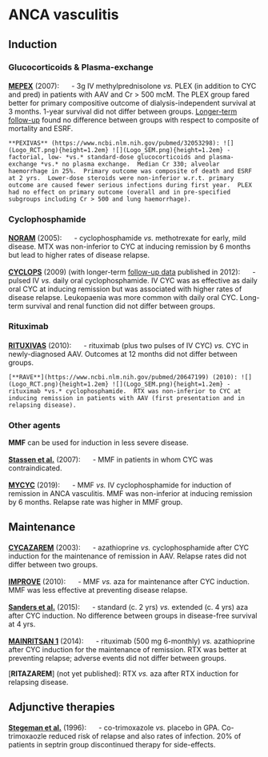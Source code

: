 # ANCA vasculitis

## Induction

### Glucocorticoids & Plasma-exchange

[**MEPEX**](https://www.ncbi.nlm.nih.gov/pubmed/17582159) (2007): ![](Logo_RCT.png){height=1.2em} - 3g IV methylprednisolone *vs.* PLEX (in addition to CYC and pred) in patients with AAV and Cr > 500 mcM.  The PLEX group fared better for primary compositive outcome of dialysis-independent survival at 3 months.  1-year survival did not differ between groups.  [Longer-term follow-up](https://www.ncbi.nlm.nih.gov/pubmed/23615499) found no difference between groups with respect to composite of mortality and ESRF.    

```block2

**PEXIVAS** (https://www.ncbi.nlm.nih.gov/pubmed/32053298): ![](Logo_RCT.png){height=1.2em} ![](Logo_SEM.png){height=1.2em} - factorial, low- *vs.* standard-dose glucocorticoids and plasma-exchange *vs.* no plasma exchange.  Median Cr 330; alveolar haemorrhage in 25%.  Primary outcome was composite of death and ESRF at 2 yrs.  Lower-dose steroids were non-inferior w.r.t. primary outcome are caused fewer serious infections during first year.  PLEX had no effect on primary outcome (overall and in pre-specified subgroups including Cr > 500 and lung haemorrhage).  

```


### Cyclophosphamide

[**NORAM**](https://www.ncbi.nlm.nih.gov/pubmed/16052573) (2005): ![](Logo_RCT.png){height=1.2em} - cyclophosphamide *vs.* methotrexate for early, mild disease.  MTX was non-inferior to CYC at inducing remission by 6 months but lead to higher rates of disease relapse.  

[**CYCLOPS**](https://www.ncbi.nlm.nih.gov/pubmed/19451574) (2009) (with longer-term [follow-up data](https://www.ncbi.nlm.nih.gov/pubmed/22128076) published in 2012): ![](Logo_RCT.png){height=1.2em} - pulsed IV *vs.* daily oral cyclophosphamide.  IV CYC was as effective as daily oral CYC at inducing remission but was associated with higher rates of disease relapse.  Leukopaenia was more common with daily oral CYC.  Long-term survival and renal function did not differ between groups.  


### Rituximab

[**RITUXIVAS**](https://www.ncbi.nlm.nih.gov/pubmed/20647198) (2010): ![](Logo_RCT.png){height=1.2em} - rituximab (plus two pulses of IV CYC) *vs.* CYC in newly-diagnosed AAV.  Outcomes at 12 months did not differ between groups.  

```block2

[**RAVE**](https://www.ncbi.nlm.nih.gov/pubmed/20647199) (2010): ![](Logo_RCT.png){height=1.2em} ![](Logo_SEM.png){height=1.2em} - rituximab *vs.* cyclophosphamide.  RTX was non-inferior to CYC at inducing remission in patients with AAV (first presentation and in relapsing disease).  

```

### Other agents

**MMF** can be used for induction in less severe disease.  

[**Stassen et al.**](https://www.ncbi.nlm.nih.gov/pubmed/17179175) (2007): ![](Logo_OBS.png){height=1.2em} - MMF in patients in whom CYC was contraindicated.  

[**MYCYC**](https://www.ncbi.nlm.nih.gov/pubmed/30612116) (2019): ![](Logo_RCT.png){height=1.2em} - MMF *vs.* IV cyclophosphamide for induction of remission in ANCA vasculitis.  MMF was non-inferior at inducing remission by 6 months.  Relapse rate was higher in MMF group.


## Maintenance

[**CYCAZAREM**](https://www.ncbi.nlm.nih.gov/pubmed/12840090) (2003): ![](Logo_RCT.png){height=1.2em} - azathioprine *vs.* cyclophosphamide after CYC induction for the maintenance of remission in AAV.  Relapse rates did not differ between two groups.     

[**IMPROVE**](https://www.ncbi.nlm.nih.gov/pubmed/21060104) (2010): ![](Logo_RCT.png){height=1.2em} - MMF *vs.* aza for maintenance after CYC induction.  MMF was less effective at preventing disease relapse.  

[**Sanders et al.**](https://www.ncbi.nlm.nih.gov/pubmed/27242368) (2015): ![](Logo_RCT.png){height=1.2em} - standard (c. 2 yrs) *vs.* extended (c. 4 yrs) aza after CYC induction.  No difference between groups in disease-free survival at 4 yrs.  

[**MAINRITSAN 1**](https://www.ncbi.nlm.nih.gov/pubmed/25372085) (2014): ![](Logo_RCT.png){height=1.2em} - rituximab (500 mg 6-monthly) *vs.* azathioprine after CYC induction for the maintenance of remission.  RTX was better at preventing relapse; adverse events did not differ between groups.  

[**RITAZAREM**] (not yet published): RTX *vs.* aza after RTX induction for relapsing disease.  


## Adjunctive therapies

[**Stegeman et al.**](https://www.ncbi.nlm.nih.gov/pubmed/8637536) (1996): ![](Logo_RCT.png){height=1.2em} - co-trimoxazole *vs.* placebo in GPA.  Co-trimoxaozle reduced risk of relapse and also rates of infection.  20% of patients in septrin group discontinued therapy for side-effects.  
